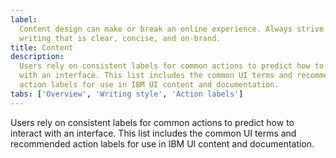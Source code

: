 ```yaml
---
label:
  Content design can make or break an online experience. Always strive for
  writing that is clear, concise, and on-brand.
title: Content
description:
  Users rely on consistent labels for common actions to predict how to interact
  with an interface. This list includes the common UI terms and recommended
  action labels for use in IBM UI content and documentation.
tabs: ['Overview', 'Writing style', 'Action labels']
---
```



<PageDescription>

Users rely on consistent labels for common actions to predict how to interact
with an interface. This list includes the common UI terms and recommended action
labels for use in IBM UI content and documentation.

</PageDescription>

<GlossaryComponent />
